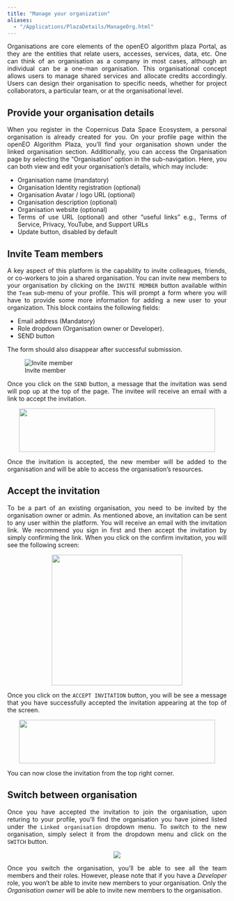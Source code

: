 ```yaml
---
title: "Manage your organization"
aliases: 
  - "/Applications/PlazaDetails/ManageOrg.html"
---
```


<div style="text-align: justify">

Organisations are core elements of the openEO algorithm plaza Portal, as they are the entities that relate users, accesses, services, data, etc. One can think of an organisation as a company in most cases, although an individual can be a one-man organisation. This organisational concept allows users to manage shared services and allocate credits accordingly. Users can design their organisation to specific needs, whether for project collaborators, a particular team, or at the organisational level.

## Provide your organisation details

When you register in the Copernicus Data Space Ecosystem, a personal organisation is already created for you. On your profile page within the openEO Algorithm Plaza, you'll find your organisation shown under the linked organisation section. Additionally, you can access the Organisation page by selecting the "Organisation" option in the sub-navigation. Here, you can both view and edit your organisation's details, which may include:

* Organisation name (mandatory)
* Organisation Identity registration (optional)
* Organisation Avatar / logo URL (optional)
* Organisation description (optional)
* Organisation website (optional)
* Terms of use URL (optional) and other “useful links” e.g., Terms of Service, Privacy, YouTube, and Support URLs
* Update button, disabled by default

## Invite Team members

A key aspect of this platform is the capability to invite colleagues, friends, or co-workers to join a shared organisation. 
You can invite new members to your organisation by clicking on the `INVITE MEMBER` button available within the `Team` sub-menu of your profile. This will prompt a form where you will have to provide some more information for adding a new user to your organization. This block contains the following fields:

* Email address (Mandatory)
* Role dropdown (Organisation owner or Developer).
* SEND button

The form should also disappear after successful submission.

![Invite member](../_images/PlazaInviteTeam.png)

Once you click on the `SEND` button, a message that the invitation was send will pop up at the top of the page. The invitee will receive an email with a link to accept the invitation. 

<div style="width: 100%; text-align: center">
<img src="../_images/PlazaInvited.png"
width="450" height="100"/>
</div>

Once the invitation is accepted, the new member will be added to the organisation and will be able to access the organisation's resources.

## Accept the invitation

To be a part of an existing organisation, you need to be invited by the organisation owner or admin. As mentioned above, an invitation can be sent to any user within the platform. You will receive an email with the invitation link. We recommend you sign in first and then accept the invitation by simply confirming the link. When you click on the confirm invitation, you will see the following screen:

<div style="width: 100%; text-align: center">
<img src="../_images/PlazaAcceptInvitation.PNG" width="300" height="300"  />
</div>


Once you click on the ```ACCEPT INVITATION``` button, you will be see a message that you have successfully accepted the invitation appearing at the top of the screen.

<div style="width: 100%; text-align: center">
<img src="../_images/PlazaAccepted.PNG"
width="450" height="100"  />
</div>

You can now close the invitation from the top right corner.

## Switch between organisation

Once you have accepted the invitation to join the organisation, upon returing to your profile, you'll find the organisation you have joined listed under the ```Linked organisation``` dropdown menu. To switch to the new organisation, simply select it from the dropdown menu and click on the ```SWITCH``` button.

<div style="width: 100%; text-align: center">
<img src="../_images/PlazaSwitchOrg.PNG" />
</div>


Once you switch the organisation, you'll be able to see all the team members and their roles. However, please note that if you have a *Developer* role, you won't be able to invite new members to your organisation. Only the *Organisation owner* will be able to invite new members to the organisation.


</div>
